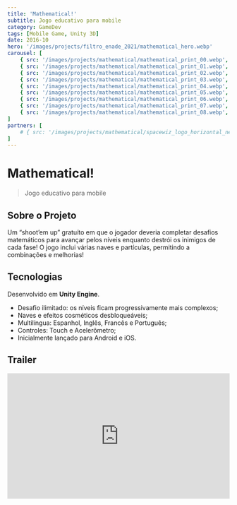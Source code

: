 ```yaml
---
title: 'Mathematical!'
subtitle: Jogo educativo para mobile
category: GameDev
tags: [Mobile Game, Unity 3D]
date: 2016-10
hero: '/images/projects/filtro_enade_2021/mathematical_hero.webp'
carousel: [
	{ src: '/images/projects/mathematical/mathematical_print_00.webp', title: 'Título', description: 'Descrição' },
	{ src: '/images/projects/mathematical/mathematical_print_01.webp', title: 'Título', description: 'Descrição' },
	{ src: '/images/projects/mathematical/mathematical_print_02.webp', title: 'Título', description: 'Descrição' },
	{ src: '/images/projects/mathematical/mathematical_print_03.webp', title: 'Título', description: 'Descrição' },
	{ src: '/images/projects/mathematical/mathematical_print_04.webp', title: 'Título', description: 'Descrição' },
	{ src: '/images/projects/mathematical/mathematical_print_05.webp', title: 'Título', description: 'Descrição' },
	{ src: '/images/projects/mathematical/mathematical_print_06.webp', title: 'Título', description: 'Descrição' },
	{ src: '/images/projects/mathematical/mathematical_print_07.webp', title: 'Título', description: 'Descrição' },
	{ src: '/images/projects/mathematical/mathematical_print_08.webp', title: 'Título', description: 'Descrição' },
]
partners: [
	# { src: '/images/projects/mathematical/spacewiz_logo_horizontal_negative.svg', description: 'Space Wizard Studios' }
]
---
```


# Mathematical!

> Jogo educativo para mobile

## Sobre o Projeto

Um “shoot’em up” gratuíto em que o jogador deveria completar desafios matemáticos para avançar pelos níveis enquanto destrói os inimigos de cada fase! O jogo inclui várias naves e partículas, permitindo a combinações e melhorias!

## Tecnologias

Desenvolvido em **Unity Engine**.

-   Desafio ilimitado: os níveis ficam progressivamente mais complexos;
-   Naves e efeitos cosméticos desbloqueáveis;
-   Multilíngua: Espanhol, Inglês, Francês e Português;
-   Controles: Touch e Acelerômetro;
-   Inicialmente lançado para Android e iOS.

## Trailer

<iframe
	width="100%"
	style="aspect-ratio: 16/9"
	src="https://www.youtube.com/embed/XHWtE-v_wGg"
	title="YouTube video player"
	frameborder="0"
	allow="accelerometer; autoplay; clipboard-write; encrypted-media; gyroscope; picture-in-picture"
	allowfullscreen
></iframe>